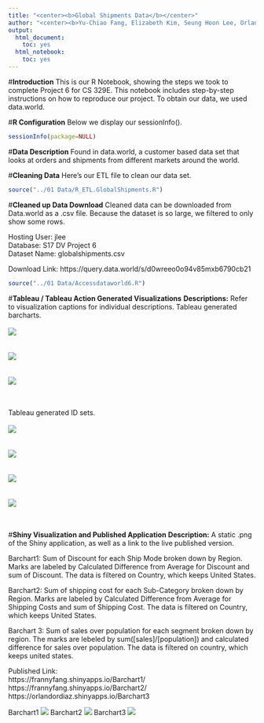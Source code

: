 ```yaml
---
title: "<center><b>Global Shipments Data</b></center>"
author: "<center><b>Yu-Chiao Fang, Elizabeth Kim, Seung Hoon Lee, Orlando Reategui</b></center>"
output:
  html_document:
    toc: yes
  html_notebook:
    toc: yes
---
```


#**Introduction**
This is our R Notebook, showing the steps we took to complete Project 6 for CS 329E. This notebook includes step-by-step instructions on how to reproduce our project. To obtain our data, we used data.world. 

#**R Configuration**
Below we display our sessionInfo().

```r
sessionInfo(package=NULL)
```

#**Data Description**
Found in data.world, a customer based data set that looks at orders and shipments from different markets around the world.

#**Cleaning Data**
Here's our ETL file to clean our data set.

```r
source("../01 Data/R_ETL.GlobalShipments.R")
```

#**Cleaned up Data Download**
Cleaned data can be downloaded from Data.world as a .csv file. Because the dataset is so large, we filtered to only show some rows.

Hosting User: jlee</br>
Database: S17 DV Project 6</br>
Dataset Name: globalshipments.csv

Download Link: https://query.data.world/s/d0wreeo0o94v85mxb6790cb21

```r
source("../01 Data/Accessdataworld6.R")
```

#**Tableau / Tableau Action Generated Visualizations**
**Descriptions:** Refer to visualization captions for individual descriptions.
Tableau generated barcharts. </br></br>
![](../03 Visualizations/TableauBarchart1.png)<br><br><br>
![](../03 Visualizations/TableauBarchart2.png)<br><br><br>
![](../03 Visualizations/TableauBarchart3.png)<br><br><br>

Tableau generated ID sets.</br></br>
![](../03 Visualizations/ID Sets on a Map 1.png)<br><br><br>
![](../03 Visualizations/ID Sets on a Map 2.png)<br><br><br>
![](../03 Visualizations/ID Sets on a Map 3.png)<br><br><br>
![](../03 Visualizations/ID Sets on a Map 4.png)<br><br><br>

#**Shiny Visualization and Published Application**
**Description:** A static .png of the Shiny application, as well as a link to the live published version.<br>

Barchart1: Sum of Discount for each Ship Mode broken down by Region. Marks are labeled by Calculated Difference from Average for Discount and sum of Discount. The data is filtered on Country, which keeps United States.<br>

Barchart2: Sum of shipping cost for each Sub-Category broken down by Region. Marks are labeled by Calculated Difference from Average for Shipping Costs and sum of Shipping Cost. The data is filtered on Country, which keeps United States.</br>

Barchart 3: Sum of sales over population for each segment broken down by region. The marks are lebeled by sum([sales]/[population]) and calculated difference for sales over population. The data is filtered on country, which keeps united states.</br>

Published Link:</br>
https://frannyfang.shinyapps.io/Barchart1/</br>
https://frannyfang.shinyapps.io/Barchart2/</br>
https://orlandordiaz.shinyapps.io/Barchart3</br>

Barchart1
![](../03 Visualizations/ShinyBarchart1.PNG)</center>

Barchart2
![](../03 Visualizations/ShinyBarchart2.PNG)</center>

Barchart3
![](../03 Visualizations/ShinyBarchart3.PNG)</center>